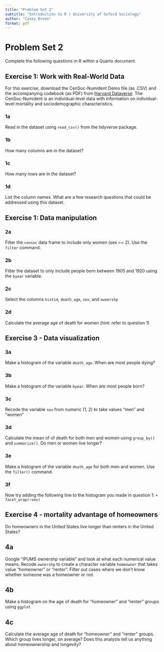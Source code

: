 ```yaml
---
title: "Problem Set 2"
subtitle: "Introduction to R | University of Oxford Sociology"
author: "Casey Breen"
format: pdf
---
```


# Problem Set 2

Complete the following questions in R within a Quarto document.


## Exercise 1: Work with Real-World Data

For this exercise, download the CenSoc-Numident Demo file (as .CSV) and the accompanying codebook (as PDF) from [Harvard Dataverse](https://dataverse.harvard.edu/dataset.xhtml?persistentId=doi:10.7910/DVN/QVDPM9). The CenSoc-Numident is an individual-level data with information on individual-level mortality and sociodemographic characteristics.

### 1a

Read in the dataset using `read_csv()` from the tidyverse package.

### 1b

How many columns are in the dataset?

### 1c

How many rows are in the dataset?

### 1d

List the column names. What are a few research questions that could be addressed using this dataset.

## Exercise 1: Data manipulation 

### 2a 

Filter the `censoc` data frame to include only women (sex == 2). Use the `filter` command.

### 2b

Filter the dataset to only include people born between 1905 and 1920 using the `byear` variable.

### 2c

Select the columns `histid`, `death_age`, `sex`, and `ownershp`

### 2d

Calculate the average age of death for women (hint: refer to question 1)


## Exercise 3 - Data visualization 


### 3a 

Make a histogram of the variable `death_age`. When are most people dying?

### 3b 

Make a histogram of the variable `byear`. When are most people born?

### 3c 

Recode the variable `sex` from numeric (1, 2) to take values "men" and "women"

### 3d 

Calculate the mean of of death for both men and women using `group_by()` and `summarize()`. Do men or women live longer?

### 3e

Make a histogram of the variable `death_age` for both men and women. Use the `filter()` command.

### 3f 

Now try adding the following line to the histogram you made in question 1: `+ facet_wrap(~sex)`

## Exercise 4 - mortality advantage of homeowners 

Do homeowners in the United States live longer than renters in the United States?

## 4a 

Google "IPUMS ownershp variable" and look at what each numerical value means. Recode `ownershp` to create a character variable `homeowner` that takes value "homeowner" or "renter". Filter out cases where we don't know whether someone was a homeowner or not.

## 4b 

Make a histogram on the age of death for "homeowner" and "renter" groups using `ggplot`

## 4c 

Calculate the average age of death for "homeowner" and "renter" groups. Which group lives longer, on average? Does this analysis tell us anything about homeownership and longevity?